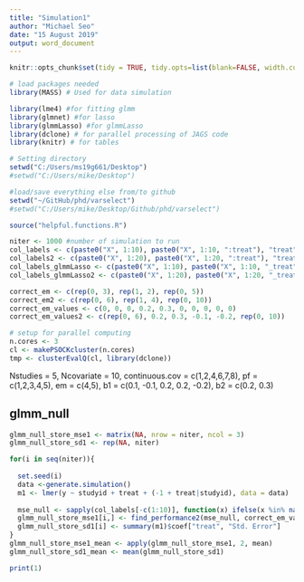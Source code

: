 ```yaml
---
title: "Simulation1"
author: "Michael Seo"
date: "15 August 2019"
output: word_document
---
```



```r
knitr::opts_chunk$set(tidy = TRUE, tidy.opts=list(blank=FALSE, width.cutoff=60), warning = FALSE, message=FALSE, echo = FALSE)
```


```r
# load packages needed
library(MASS) # Used for data simulation

library(lme4) #for fitting glmm
library(glmnet) #for lasso
library(glmmLasso) #for glmmLasso
library(dclone) # for parallel processing of JAGS code
library(knitr) # for tables
```

```r
# Setting directory
setwd("C:/Users/ms19g661/Desktop")
#setwd("C:/Users/mike/Desktop")

#load/save everything else from/to github
setwd("~/GitHub/phd/varselect")
#setwd("C:/Users/mike/Desktop/Github/phd/varselect")

source("helpful.functions.R")
```

```r
niter <- 1000 #number of simulation to run
col_labels <- c(paste0("X", 1:10), paste0("X", 1:10, ":treat"), "treat") # first simulation data
col_labels2 <- c(paste0("X", 1:20), paste0("X", 1:20, ":treat"), "treat") # second
col_labels_glmmLasso <- c(paste0("X", 1:10), paste0("X", 1:10, "_treat"), "treat")
col_labels_glmmLasso2 <- c(paste0("X", 1:20), paste0("X", 1:20, "_treat"), "treat")

correct_em <- c(rep(0, 3), rep(1, 2), rep(0, 5))
correct_em2 <- c(rep(0, 6), rep(1, 4), rep(0, 10))
correct_em_values <- c(0, 0, 0, 0.2, 0.3, 0, 0, 0, 0, 0)
correct_em_values2 <- c(rep(0, 6), 0.2, 0.3, -0.1, -0.2, rep(0, 10))

# setup for parallel computing
n.cores <- 3
cl <- makePSOCKcluster(n.cores)
tmp <- clusterEvalQ(cl, library(dclone))
```


Nstudies = 5, Ncovariate = 10, continuous.cov = c(1,2,4,6,7,8), pf = c(1,2,3,4,5), em = c(4,5),
                                b1 = c(0.1, -0.1, 0.2, 0.2, -0.2), b2 = c(0.2, 0.3)

## glmm_null

```r
glmm_null_store_mse1 <- matrix(NA, nrow = niter, ncol = 3)
glmm_null_store_sd1 <- rep(NA, niter)

for(i in seq(niter)){
  
  set.seed(i)
  data <-generate.simulation()
  m1 <- lmer(y ~ studyid + treat + (-1 + treat|studyid), data = data)
  
  mse_null <- sapply(col_labels[-c(1:10)], function(x) ifelse(x %in% names(fixef(m1)), summary(m1)$coef[x,"Estimate"], 0))
  glmm_null_store_mse1[i,] <- find_performance2(mse_null, correct_em_values, correct_em)
  glmm_null_store_sd1[i] <- summary(m1)$coef["treat", "Std. Error"]
}
glmm_null_store_mse1_mean <- apply(glmm_null_store_mse1, 2, mean)
glmm_null_store_sd1_mean <- mean(glmm_null_store_sd1)
```

```r
print(1)
```
